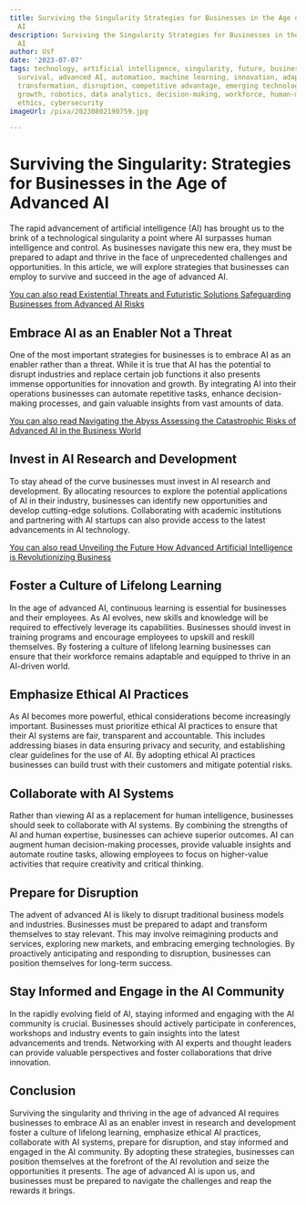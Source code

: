 ```yaml
---
title: Surviving the Singularity Strategies for Businesses in the Age of Advanced
  AI
description: Surviving the Singularity Strategies for Businesses in the Age of Advanced
  AI
author: Usf
date: '2023-07-07'
tags: technology, artificial intelligence, singularity, future, business strategies,
  survival, advanced AI, automation, machine learning, innovation, adaptation, digital
  transformation, disruption, competitive advantage, emerging technologies, exponential
  growth, robotics, data analytics, decision-making, workforce, human-machine collaboration,
  ethics, cybersecurity
imageUrl: /pixa/20230802190759.jpg

---
```

# Surviving the Singularity: Strategies for Businesses in the  Age of Advanced AI

The rapid advancement  of artificial  intelligence (AI) has brought  us to the brink of a technological singularity a point where AI  surpasses human intelligence and control.  As businesses navigate this new era, they must be  prepared to adapt and thrive in the face of unprecedented challenges and  opportunities. In this article, we  will explore strategies that  businesses can employ to  survive and succeed in the age of advanced  AI.

[You can also read Existential Threats and Futuristic Solutions Safeguarding Businesses from Advanced AI Risks](Existential%20Threats%20and%20Futuristic%20Solutions%20Safeguarding%20Businesses%20from%20Advanced%20AI%20Risks)


## Embrace AI as an Enabler Not  a Threat

One  of the most important strategies for businesses  is to embrace  AI as an enabler rather than a  threat. While it is true that AI has the potential to disrupt industries and replace certain job functions it also presents immense opportunities for innovation and growth. By  integrating AI into their operations businesses can automate repetitive tasks, enhance decision-making processes,  and gain valuable insights from vast amounts of data.

[You can also read Navigating the Abyss Assessing  the Catastrophic Risks of Advanced AI in the Business World](Navigating%20the%20Abyss%20Assessing%20the%20Catastrophic%20Risks%20of%20Advanced%20AI%20in%20the%20Business%20World)


## Invest in AI Research and Development

To stay ahead of the curve businesses must invest in AI research and  development. By allocating resources to explore the potential applications of AI in their industry, businesses can identify new opportunities and develop cutting-edge solutions. Collaborating with academic institutions  and partnering  with AI startups  can also provide access to the latest advancements  in AI technology.

[You can also  read Unveiling the  Future How Advanced Artificial Intelligence is Revolutionizing Business](Unveiling%20the%20Future%20How%20Advanced%20Artificial%20Intelligence%20is%20Revolutionizing%20Business)


## Foster a Culture  of  Lifelong Learning

In the age  of  advanced AI, continuous learning is essential for businesses and their employees. As AI evolves, new skills and knowledge  will be required to effectively leverage its capabilities. Businesses should invest in training programs and encourage employees to upskill and reskill themselves. By fostering a culture  of lifelong learning businesses  can ensure  that their workforce remains adaptable and equipped to  thrive in  an AI-driven world.

## Emphasize Ethical AI Practices

As AI becomes more powerful, ethical considerations become increasingly important.  Businesses must prioritize ethical AI practices to ensure that  their AI systems are fair, transparent and  accountable. This includes  addressing biases in data  ensuring privacy and security, and establishing clear guidelines for  the use of AI.  By adopting ethical AI practices businesses can build trust with their customers and mitigate potential risks.

## Collaborate with AI Systems

Rather than viewing AI as a replacement for human intelligence,  businesses should seek to collaborate with AI systems. By combining the strengths of  AI and human expertise, businesses can achieve  superior outcomes. AI can augment human decision-making processes, provide valuable insights and automate routine  tasks, allowing employees  to focus on higher-value activities that require creativity and critical thinking.

## Prepare for Disruption

The advent of advanced AI  is likely to disrupt traditional business models and industries. Businesses must be prepared  to adapt and transform themselves to stay relevant. This may involve reimagining products and services,  exploring  new markets, and embracing emerging technologies. By proactively anticipating and responding to disruption, businesses  can position themselves for long-term success.

##  Stay Informed and Engage in the AI Community

In the rapidly evolving field of AI, staying informed and engaging with the AI community is crucial. Businesses should actively participate in conferences, workshops and industry events to gain insights into the latest advancements and trends. Networking with AI experts and thought  leaders can provide valuable  perspectives and foster collaborations that drive innovation.

## Conclusion

Surviving the singularity and thriving in  the age of advanced AI requires businesses to embrace AI as an enabler invest in research and development foster a culture of lifelong  learning, emphasize ethical AI practices, collaborate with AI systems, prepare for disruption, and stay informed  and engaged in the AI  community. By adopting these strategies, businesses can position themselves at the forefront of  the AI revolution and seize the opportunities it presents. The age  of advanced AI  is  upon us, and businesses must be prepared  to navigate the challenges and reap the rewards it brings.